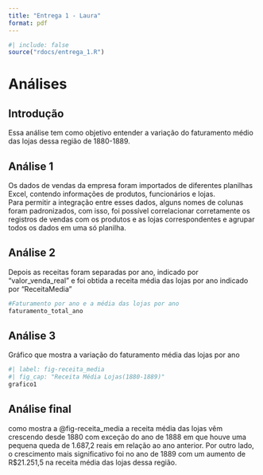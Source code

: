 ```yaml
---
title: "Entrega 1 - Laura"
format: pdf
---
```


```r
#| include: false
source("rdocs/entrega_1.R")
```

# Análises

## Introdução
Essa análise tem como objetivo entender a variação do faturamento médio das lojas dessa região de 1880-1889.


## Análise 1
Os dados de vendas da empresa foram importados de diferentes planilhas Excel, contendo informações de produtos, funcionários e lojas.  
Para permitir a integração entre esses dados, alguns nomes de colunas foram padronizados,  com isso, foi possível correlacionar corretamente os registros de vendas com os produtos e as lojas correspondentes e agrupar todos os dados em uma só planilha.


## Análise 2
Depois as receitas foram separadas por ano, indicado por "valor_venda_real" e foi obtida a receita média das lojas por ano indicado por "ReceitaMedia"


```r
#Faturamento por ano e a média das lojas por ano
faturamento_total_ano
```

## Análise 3

Gráfico que mostra a variação do faturamento média das lojas por ano

```r
#| label: fig-receita_media
#| fig_cap: "Receita Média Lojas(1880-1889)"
grafico1
```

## Análise final

como mostra a @fig-receita_media a receita média das lojas vêm crescendo desde 1880 com exceção do ano de 1888 em que houve uma pequena queda de 1.687,2 reais em relação ao ano anterior. Por outro lado, o crescimento mais significativo foi no ano de 1889 com um aumento de R$21.251,5 na receita média das lojas dessa região.



